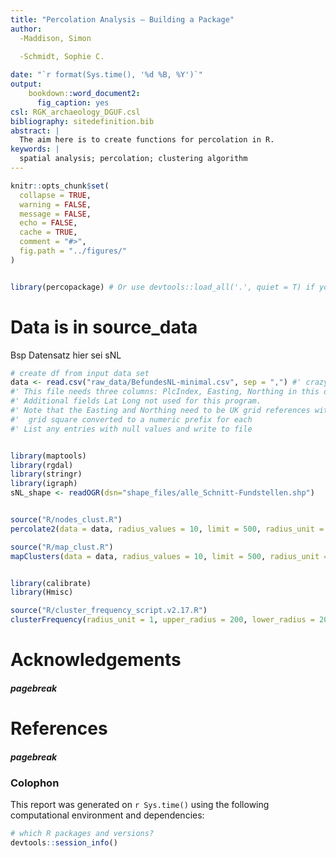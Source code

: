 ```yaml
---
title: "Percolation Analysis – Building a Package"
author:
  -Maddison, Simon
  
  -Schmidt, Sophie C.

date: "`r format(Sys.time(), '%d %B, %Y')`"
output: 
    bookdown::word_document2:
      fig_caption: yes
csl: RGK_archaeology_DGUF.csl
bibliography: sitedefinition.bib
abstract: |
  The aim here is to create functions for percolation in R.
keywords: |
  spatial analysis; percolation; clustering algorithm
---
```


```r
knitr::opts_chunk$set(
  collapse = TRUE,
  warning = FALSE,
  message = FALSE,
  echo = FALSE,
  cache = TRUE,
  comment = "#>",
  fig.path = "../figures/"
)


library(percopackage) # Or use devtools::load_all('.', quiet = T) if your code is in script files, rather than as functions in the `/R` diretory
```

# Data is in source_data

Bsp Datensatz hier sei sNL

```r

# create df from input data set
data <- read.csv("raw_data/BefundesNL-minimal.csv", sep = ",") #' crazy mistakes happen if this is wrong...
#' This file needs three columns: PlcIndex, Easting, Northing in this order.
#' Additional fields Lat Long not used for this program.
#' Note that the Easting and Northing need to be UK grid references with the Alphabetic
#'  grid square converted to a numeric prefix for each
#' List any entries with null values and write to file


library(maptools)
library(rgdal)
library(stringr)
library(igraph)
sNL_shape <- readOGR(dsn="shape_files/alle_Schnitt-Fundstellen.shp")


source("R/nodes_clust.R")
percolate2(data = data, radius_values = 10, limit = 500, radius_unit = 1, upper_radius = 200, lower_radius = 20, step_value = 20)

source("R/map_clust.R")
mapClusters(data = data, radius_values = 10, limit = 500, radius_unit = 1, upper_radius = 200, lower_radius = 20, step_value = 20, shape = sNL_shape, map_name = "sNL-Karte")


library(calibrate)
library(Hmisc)

source("R/cluster_frequency_script.v2.17.R")
clusterFrequency(radius_unit = 1, upper_radius = 200, lower_radius = 20, step_value = 20)


```




# Acknowledgements

<!-- The following line inserts a page break when the output is MS Word. For page breaks in PDF, use \newpage on its own line.  -->
##### pagebreak

# References 
<!-- The following line ensures the references appear here for the MS Word or HTML output files, rather than right at the end of the document (this will not work for PDF files):  -->
<div id="refs"></div>

##### pagebreak

### Colophon

This report was generated on `r Sys.time()` using the following computational environment and dependencies: 

```r
# which R packages and versions?
devtools::session_info()
```

